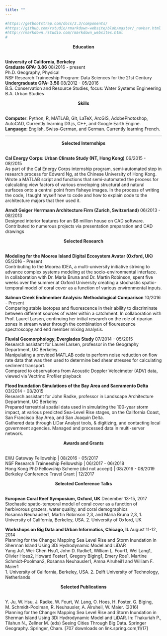 ```yaml
---
title: ""
---
```


```r
#https://getbootstrap.com/docs/3.3/components/
#https://github.com/rstudio/rmarkdown-website/blob/master/_navbar.html
#http://rmarkdown.rstudio.com/rmarkdown_websites.html
#
```
<center>**Education**</center>
<br>
**University of California, Berkeley** <br>
**Graduate GPA: 3.86** 08/2016 - present <br>
Ph.D. Geography, Physical<br>
NSF Research Traineeship Program: Data Sciences for the 21st Century <br>
**Undergraduate GPA: 3.56** 08/2012 - 05/2016 <br>
B.S. Conservation and Resource Studies, focus: Water Systems Engineering <br>
B.A. Urban Studies <br>

<center>**Skills**</center>
<br>
**Computer**: Python, R, MATLAB, Git, LaTeX, ArcGIS, AdobePhotoshop, AutoCAD, Currently learning D3.js, C++, and Google Earth Engine. <br>
**Language**: English, Swiss-German, and German. Currently learning French.

---------


<center>**Selected Internships**</center>
<br>
**Cal Energy Corps: Urban Climate Study (NT, Hong Kong)** 		      06/2015 - 08/2015 <br>
As part of the Cal Energy Corps internship program, semi-automated step in research process for Edward Ng, at the Chinese University of Hong Kong.
Wrote a MATLAB script and functions that semi-automated the process for calculating view factors of various enveloping structural and natural surfaces onto a central point from fisheye images. 
In the process of writing the code, I taught myself how to code and how to explain code to the architecture majors that then used it. 

**Arndt Geiger Herrmann Architecture Firm (Zurich, Switzerland)** 	      06/2013 - 08/2013 <br>
Designed interior features for an $8 million house on CAD software.
Contributed to numerous projects via presentation preparation and CAD drawings

<center>**Selected Research**</center>
<br>
**Modeling for the Moorea Island Digital Ecosystem Avatar (Oxford, UK)**      05/2016 - Present <br>
Contributing to the Moorea IDEA, a multi-university initiative striving to advance complex systems modeling at the socio-environmental interface. <br>
In collaboration with Dr. Maria Bruna and  Dr. Martin Robinson, spent five weeks over the summer at Oxford University creating a stochastic spatio-temporal model of coral cover as a function of various environmental inputs.

**Salmon Creek Endmember Analysis: Methodological Comparison**	     10/2016 - Present <br>
Comparing stable isotopes and fluorescence in their ability to discriminate between different sources of water within a catchment.
In collaboration with Prof. Laurel Larsen, continuing her initial research on the role of riparian zones in stream water through the combination of flourescence spectroscopy and end member mixing analysis. 

**Fluvial Geomorphology, Everglades Study** 		 	   	      07/2014 - 05/2015 <br>
Research assistant for Laurel Larsen, professor in the Geography Department, UC Berkeley. <br>
Manipulating a provided MATLAB code to perform noise reduction on flow rate data that was then used to determine bed shear stresses for calculating sediment transport. <br>
Compared to observations from Acoustic Doppler Velocimeter (ADV) data, viewed via Vectrino Profiler playback <br>

**Flood Inundation Simulations of the Bay Area and Sacramento Delta**
03/2014 - 03/2015 <br>
Research assistant for John Radke, professor in Landscape Architecture Department, UC Berkeley <br>
Prepared terrestrial spatial data used in simulating the 100-year storm impact, at various predicted Sea-Level Rise stages, on the California Coast, San Francisco Bay Area, and San Joaquin Delta. <br>
Gathered data through LiDar Analyst tools, & digitizing, and contacting local government agencies. Managed and processed data in multi-server network. <br>

<center>**Awards and Grants**</center>
<br>
EWJ Gateway Fellowship | 08/2016 - 05/2017 <br>
NSF Research Traineeship Fellowship | 06/2017 - 06/2018 <br>
Hong Kong PhD Fellowship Scheme (did not accept) | 08/2016 - 08/2019 <br>
Berkeley Conference Travel Grant | 12/2017 <br>

<center>**Selected Conference Talks**</center>
<br>
**European Coral Reef Symposium, Oxford, UK** 			         December 13-15, 2017 <br>
Stochastic spatio-temporal model of coral cover as a function of herbivorous grazers, water quality, and coral demographics <br>
Rosanna Neuhausler1, Martin Robinson 2,3, and Maria Bruna 2,3,
1. University of California, Berkeley, USA.  2. University of Oxford, UK

**Workshops on Big Data and Urban Informatics, Chicago, IL ** 		   August 11-12, 2014 <br>
Planning for the Change: Mapping Sea Level Rise and Storm Inundation in Sherman Island Using 3Di Hydrodynamic Model and LiDAR <br>
Yang Ju1, Wei-Chen Hsu1, John D. Radke1, William L. Fourt1, Wei Lang1, Olivier Hoes2, Howard Foster1, Gregory Biging1, Emery Roe1, Martine Schmidt-Poolman2, Rosanna Neuhausler1, Amna Alruheil1 and William F. Maier1 <br>
1. University of California, Berkeley, USA.  2. Delft University of Technology, Netherlands

<center>**Selected Publications**</center>
<br>
Y. Ju, W. Hsu, J. Radke, W. Fourt, W. Lang, O. Hoes, H. Foster, G. Biging, M. Schmidt-Poolman, R. Neuhausler, A. Alruheil, W. Maier. (2016) <br> Planning for the Change: Mapping Sea Level Rise and Storm Inundation in Sherman Island Using 3Di Hydrodynamic Model and LiDAR. In: Thakuriah P., Tilahun N., Zellner M. (eds) Seeing Cities Through Big Data. Springer Geography. Springer, Cham. [707 downloads on link.spring.com,11/17]
